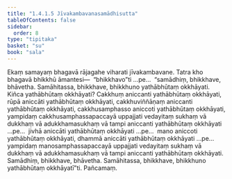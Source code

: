 ```yaml
---
title: "1.4.1.5 Jīvakambavanasamādhisutta"
tableOfContents: false
sidebar:
  order: 8
type: "tipitaka"
basket: "su"
book: "sala"
---
```



<DynamicBreadcrumb />

<Division number="160" book="sala">

<Paragraph number="869" book="sala">
Ekaṃ samayaṃ bhagavā rājagahe viharati jīvakambavane. Tatra kho bhagavā bhikkhū āmantesi—  “bhikkhavo”ti …pe…  “samādhiṃ, bhikkhave, bhāvetha. Samāhitassa, bhikkhave, bhikkhuno yathābhūtaṃ okkhāyati. Kiñca yathābhūtaṃ okkhāyati? Cakkhuṃ aniccanti yathābhūtaṃ okkhāyati, rūpā aniccāti yathābhūtaṃ okkhāyati, cakkhuviññāṇaṃ aniccanti yathābhūtaṃ okkhāyati, cakkhusamphasso aniccoti yathābhūtaṃ okkhāyati, yampidaṃ cakkhusamphassapaccayā uppajjati vedayitaṃ sukhaṃ vā dukkhaṃ vā adukkhamasukhaṃ vā tampi aniccanti yathābhūtaṃ okkhāyati …pe…  jivhā aniccāti yathābhūtaṃ okkhāyati …pe…  mano aniccoti yathābhūtaṃ okkhāyati, dhammā aniccāti yathābhūtaṃ okkhāyati …pe…  yampidaṃ manosamphassapaccayā uppajjati vedayitaṃ sukhaṃ vā dukkhaṃ vā adukkhamasukhaṃ vā tampi aniccanti yathābhūtaṃ okkhāyati. Samādhiṃ, bhikkhave, bhāvetha. Samāhitassa, bhikkhave, bhikkhuno yathābhūtaṃ okkhāyatī”ti.

</Paragraph>
</Division>

<Paragraph number="870" type="center" book="sala">
Pañcamaṃ.
</Paragraph>
